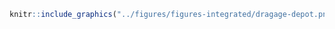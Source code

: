 <!-- #### Dragage - Sites de dépôts {-} -->


<!-- -------------------------------------------------- -->

```r
knitr::include_graphics("../figures/figures-integrated/dragage-depot.png")
```

<br>
